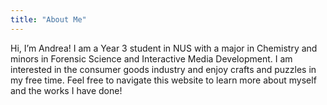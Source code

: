 ```yaml
---
title: "About Me"
---
```


Hi, I'm Andrea! I am a Year 3 student in NUS with a major in Chemistry and minors in Forensic Science and Interactive Media Development. I am interested in the consumer goods industry and enjoy crafts and puzzles in my free time. Feel free to navigate this website to learn more about myself and the works I have done!